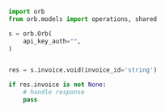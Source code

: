 ```python VoidInvoice.py
import orb
from orb.models import operations, shared

s = orb.Orb(
    api_key_auth="",
)


res = s.invoice.void(invoice_id='string')

if res.invoice is not None:
    # handle response
    pass
```
